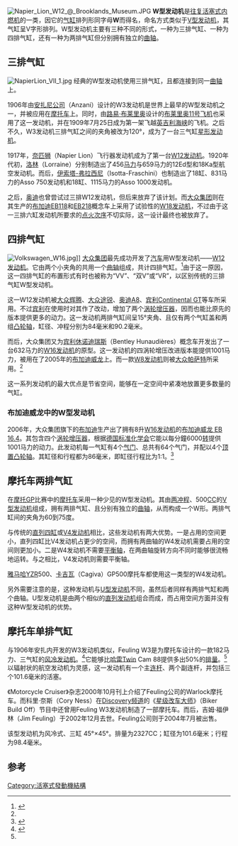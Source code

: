 [[File:Napier_Lion_W12_@_Brooklands_Museum.JPG|thumb]]
{{noteTA
|1=zh-cn:发动机;zh-tw:引擎;
}}
'''W型发动机'''是[[往复式发动机|往复活塞式]][[内燃机|内燃机]]的一类，因它的[[气缸|气缸]]排列形同字母'''W'''而得名，命名方式类似于[[V型发动机|V型发动机]]，其气缸呈V字形排列。W型发动机主要有三种不同的形式，一种为三排气缸、一种为四排气缸，还有一种为两排气缸但分别拥有独立的[[曲轴|曲轴]]。

==三排气缸==
[[File:NapierLion_VII_1.jpg|thumb]]
经典的W型发动机使用三排气缸，且都连接到同一[[曲轴|曲轴]]上。

1906年由[[安扎尼公司|安扎尼公司]]（Anzani）设计的W3发动机是世界上最早的W型发动机之一，并被应用在[[摩托车|摩托车]]上。同时，由[[路易·布莱里奥|路易·布莱里奥]]设计的[[布莱里奥11号|布莱里奥11号]][[飞机|飞机]]也采用了这一发动机，并在1909年7月25日成为第一架飞越[[英吉利海峡|英吉利海峡]]的飞机。之后不久，W3发动机三排气缸之间的夹角被改为120°，成为了一台三气缸[[星形发动机|星形发动机]]。

1917年，[[奈匹狮|奈匹狮]]（Napier Lion）飞行器发动机成为了第一台[[W12发动机|W12发动机]]。1920年代初，[[洛林|洛林]]（Lorraine）分别制造出了456[[马力|马力]]与659马力的12Ed型和18Ka型航空发动机。而后，[[伊索塔-弗拉西尼|伊索塔-弗拉西尼]]（Isotta-Fraschini）也制造出了18缸、831马力的Asso 750发动机和18缸、1115马力的Asso 1000发动机。

之后，[[奥迪|奥迪]]也曾尝试过三排W12发动机，但后来放弃了该计划。而[[大众集团|大众集团]]则在其生产的[[布加迪|布加迪]][[布加迪EB118|EB118]]和[[布加迪EB218|EB218]]概念车上采用了试验性的[[W18发动机|W18发动机]]，不过由于这一三排六缸发动机所要求的[[点火次序|点火次序]]不切实际，这一设计最终也被放弃了。

==四排气缸==
[[File:Volkswagen_W16.jpg|thumb]]]]
[[大众集团|大众集团]]最先成功开发了[[汽车|汽车]]用W型发动机——[[W12发动机|W12发动机]]。它由两个小夹角的{{le|VR6发动机|VR6 engine}}共用一个[[曲轴|曲轴]]组成，共计四排气缸。<ref name="cdpc">{{cite web|url=http://www.cdpc.edu.cn/jpkc/qichegouzao/wwwroot/wenzhang.asp?Tid=16|title=德国大众的VR6和W型发动机详解|publisher=承德石油高等专科学校|accessdate=2010-03-11|deadurl=yes|archiveurl=https://web.archive.org/web/20071209010655/http://www.cdpc.edu.cn/jpkc/qichegouzao/wwwroot/wenzhang.asp?Tid=16|archivedate=2007-12-09}}</ref>由于这一原因，这一四排气缸的布置形式有时也被称为“VV”、“双V”或“VR”，以区别传统的三排气缸W型发动机。

这一W12发动机被[[大众辉腾|大众辉腾]]、[[大众途锐|大众途锐]]、[[奥迪A8|奥迪A8]]、[[宾利|宾利]][[Continental_GT|Continental GT]]等车所采用。不过[[宾利|宾利]]在使用时对其作了改动，增加了两个[[涡轮增压器|涡轮增压器]]，因而也能比原先的版本提供更多的动力。这一发动机两排气缸间呈15°夹角、且仅有两个气缸盖和两组[[凸轮轴|凸轮轴]]，缸径、冲程分别为84毫米和90.2毫米。

而后，大众集团又为[[宾利休诺迪瑞斯|宾利休诺迪瑞斯]]（Bentley Hunaudières）概念车开发出了一台632马力的[[W16发动机|W16发动机]]的原型。这一发动机的四涡轮增压改进版本能提供1001马力，被用在了2005年的[[布加迪威龙|布加迪威龙]]上。而一款[[W8发动机|W8发动机]]则被[[大众帕萨特|大众帕萨特]]所采用。<ref name="cdpc" />

这一系列发动机的最大优点是节省空间，能够在一定空间中紧凑地放置更多数量的气缸。

===布加迪威龙中的W型发动机===

2006年，大众集团旗下的[[布加迪|布加迪]]生产出了拥有8升[[W16发动机|W16发动机]]的[[布加迪威龙|布加迪威龙 EB 16.4]]。其包含四个[[涡轮增压器|涡轮增压器]]，根据[[德国标准化学会|德国标准化学会]]它能以每分鐘6000[[每分钟转速|转]]提供1001马力的动力。此发动机每一气缸有4个[[气门|气门]]、总共有64个气门，并配以4个[[顶置凸轮轴|顶置凸轮轴]]。其缸径和行程都为86毫米，即缸径行程比为1:1。<ref>{{cite web|url=http://www.ephua.com/a473.htm|title=W型发动机概述|publisher=汽车维修技术网|accessdate=2010-03-11|archive-date=2019-02-18|archive-url=https://web.archive.org/web/20190218104553/http://www.ephua.com/a473.htm}}</ref>

==摩托车两排气缸==

在[[摩托GP|摩托GP]]比赛中的[[摩托车|摩托车]]采用一种少见的W型发动机。其由[[两冲程循环|两冲程]]、500[[立方厘米|CC]]的[[V型发动机|V型发动机]]组成，拥有两排气缸、且分别有独立的[[曲轴|曲轴]]，从而构成一个W形。两排气缸间的夹角为60到75度。

与传统的[[直列四缸|直列四缸]]或[[V4发动机|V4发动机]]相比，这些发动机有两大优势。一是占用的空间更小，直列四缸比V4发动机占更少的空间，而拥有两曲轴的W4发动机需要占用的空间则更加小。二是W4发动机不需要[[平衡轴|平衡轴]]，在两曲轴旋转方向不同时能够很流畅地运转。与之相比，V4发动机则需要平衡轴。

[[雅马哈|雅马哈]]YZR500、[[卡吉瓦|卡吉瓦]]（Cagiva）GP500摩托车都使用这一类型的W4发动机。

另外需要注意的是，这种发动机与[[U型发动机|U型发动机]]不同，虽然后者同样有两排气缸和两个曲轴。U型发动机是由两个相似的[[直列发动机|直列发动机]]组合而成，而占用空间方面并没有这种W型发动机的优势。

==摩托车单排气缸==

与1906年安扎内开发的W3发动机类似，Feuling W3是为摩托车设计的一款182马力、三气缸的[[风冷发动机|风冷发动机]]。<ref name=Feuling>{{cite web|url=http://www.motorcyclecruiser.com/roadtests/feuling_w3/|title=Make Mine a Triple: The Feuling W3|work=Interlink Media|publisher=MotorcycleCruiser.com|accessdate=31 December 2009|date=October 2000|archive-date=2013-11-06|archive-url=https://web.archive.org/web/20131106165214/http://www.motorcyclecruiser.com/roadtests/feuling_w3/}}</ref>它能够比[[哈雷|哈雷]]Twin Cam 88提供多出50%的[[排量|排量]]。<ref name=Feuling/>以辐射状的航空发动机为灵感，这一发动机有一个主[[连杆|连杆]]、两个副连杆，并包括三个101.6毫米的活塞。

《Motorcycle Cruiser》杂志2000年10月刊上介绍了Feuling公司的Warlock摩托车。而科里·奈斯（Cory Ness）在[[Discovery频道|Discovery频道]]的《[[星级改车大师|星级改车大师]]》（Biker Build Off）节目中还曾用Feuling W3发动机制造了一部摩托车。而后，吉姆·福伊林（Jim Feuling）于2002年12月去世。Feuling公司则于2004年7月被出售。

该型发动机为风冷式、三缸 45°×45°。排量为2327CC；缸径为101.6毫米；行程为98.4毫米。

==参考==
{{reflist}}

[[Category:活塞式發動機結構|Category:活塞式發動機結構]]
